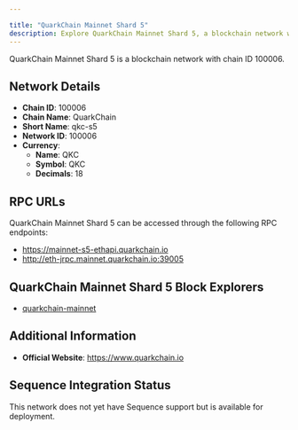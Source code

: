 ```yaml
---

title: "QuarkChain Mainnet Shard 5"
description: Explore QuarkChain Mainnet Shard 5, a blockchain network with chain ID 100006. Learn about its native currency, QKC, and how to interact with the network.
---
```




QuarkChain Mainnet Shard 5 is a blockchain network with chain ID 100006.

## Network Details

- **Chain ID**: 100006
- **Chain Name**: QuarkChain
- **Short Name**: qkc-s5
- **Network ID**: 100006
- **Currency**: 
  - **Name**: QKC
  - **Symbol**: QKC
  - **Decimals**: 18

## RPC URLs

QuarkChain Mainnet Shard 5 can be accessed through the following RPC endpoints:

- https://mainnet-s5-ethapi.quarkchain.io
- http://eth-jrpc.mainnet.quarkchain.io:39005

## QuarkChain Mainnet Shard 5 Block Explorers

- [quarkchain-mainnet](https://mainnet.quarkchain.io/5)

## Additional Information

- **Official Website**: https://www.quarkchain.io

## Sequence Integration Status

This network does not yet have Sequence support but is available for deployment.
